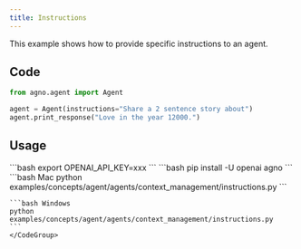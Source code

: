 ```yaml
---
title: Instructions
---
```


This example shows how to provide specific instructions to an agent.

## Code

```python examples/concepts/agent/agents/context_management/instructions.py
from agno.agent import Agent

agent = Agent(instructions="Share a 2 sentence story about")
agent.print_response("Love in the year 12000.")
```

## Usage

<Steps>
  <Snippet file="create-venv-step.mdx" />

  <Step title="Set your API key">
    ```bash
    export OPENAI_API_KEY=xxx
    ```
  </Step>

  <Step title="Install libraries">
    ```bash
    pip install -U openai agno
    ```
  </Step>

  <Step title="Run Agent">
    <CodeGroup>
    ```bash Mac
    python examples/concepts/agent/agents/context_management/instructions.py
    ```

    ```bash Windows
    python examples/concepts/agent/agents/context_management/instructions.py
    ```
    </CodeGroup>
  </Step>
</Steps> 